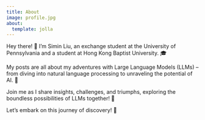 ```yaml
---
title: About
image: profile.jpg
about:
  template: jolla
---
```


Hey there! 👋 I'm Simin Liu, an exchange student at the University of Pennsylvania and a student at Hong Kong Baptist University. 🎓 

My posts are all about my adventures with Large Language Models (LLMs) – from diving into natural language processing to unraveling the potential of AI. 🤖 

Join me as I share insights, challenges, and triumphs, exploring the boundless possibilities of LLMs together! 🚀 

Let's embark on this journey of discovery! 🌟
